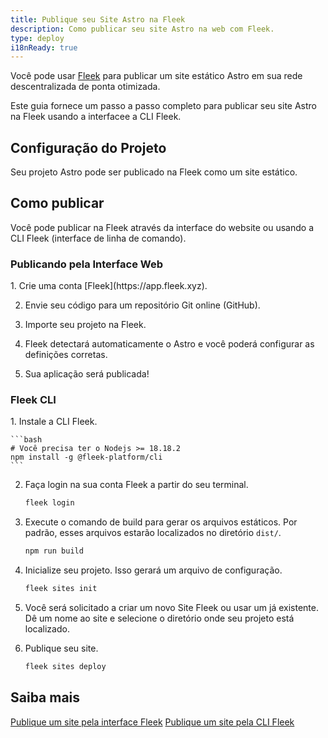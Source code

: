 ```yaml
---
title: Publique seu Site Astro na Fleek
description: Como publicar seu site Astro na web com Fleek.
type: deploy
i18nReady: true
---
```



Você pode usar [Fleek](http://fleek.xyz/) para publicar um site estático Astro em sua rede descentralizada de ponta otimizada.

Este guia fornece um passo a passo completo para publicar seu site Astro na Fleek usando a interfacee a CLI Fleek.

## Configuração do Projeto

Seu projeto Astro pode ser publicado na Fleek como um site estático.

## Como publicar

Você pode publicar na Fleek através da interface do website ou usando a CLI Fleek (interface de linha de comando).

### Publicando pela Interface Web

<Steps>
1. Crie uma conta [Fleek](https://app.fleek.xyz).

2. Envie seu código para um repositório Git online (GitHub).

3. Importe seu projeto na Fleek.

4. Fleek detectará automaticamente o Astro e você poderá configurar as definições corretas.

5. Sua aplicação será publicada!
</Steps>


### Fleek CLI

<Steps>
1. Instale a CLI Fleek.

    ```bash
    # Você precisa ter o Nodejs >= 18.18.2
    npm install -g @fleek-platform/cli
    ```
2. Faça login na sua conta Fleek a partir do seu terminal.

    ```bash
    fleek login
    ```

3. Execute o comando de build para gerar os arquivos estáticos. Por padrão, esses arquivos estarão localizados no diretório `dist/`.

    ```bash
    npm run build
    ```

4. Inicialize seu projeto. Isso gerará um arquivo de configuração.

    ```bash
    fleek sites init
    ```

5. Você será solicitado a criar um novo Site Fleek ou usar um já existente. Dê um nome ao site e selecione o diretório onde seu projeto está localizado.

6. Publique seu site.

    ```bash
    fleek sites deploy
    ```

</Steps>

## Saiba mais

<ReadMore>[Publique um site pela interface Fleek](https://fleek.xyz/docs/platform/deployments/)</ReadMore>
<ReadMore>[Publique um site pela CLI Fleek](https://fleek.xyz/docs/cli/sites/)</ReadMore>
